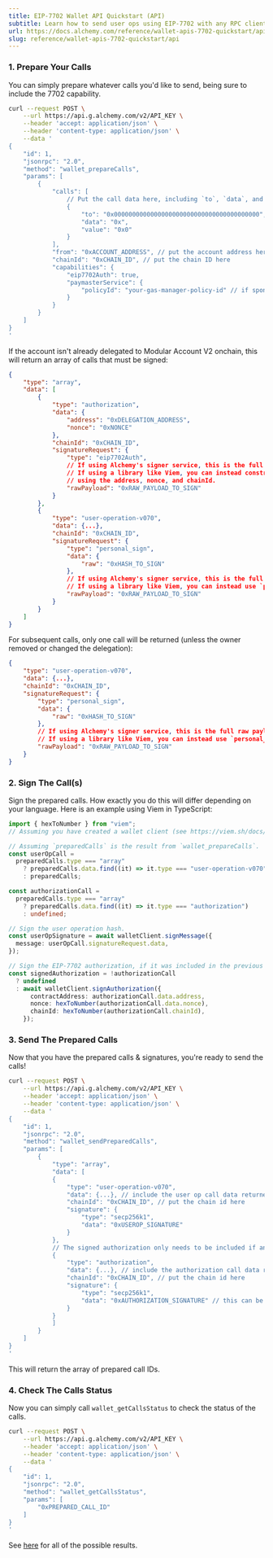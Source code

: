 ```yaml
---
title: EIP-7702 Wallet API Quickstart (API)
subtitle: Learn how to send user ops using EIP-7702 with any RPC client
url: https://docs.alchemy.com/reference/wallet-apis-7702-quickstart/api
slug: reference/wallet-apis-7702-quickstart/api
---
```


### 1. Prepare Your Calls

You can simply prepare whatever calls you'd like to send, being sure to include the 7702 capability.

```bash
curl --request POST \
    --url https://api.g.alchemy.com/v2/API_KEY \
    --header 'accept: application/json' \
    --header 'content-type: application/json' \
    --data '
{
    "id": 1,
    "jsonrpc": "2.0",
    "method": "wallet_prepareCalls",
    "params": [
        {
            "calls": [
                // Put the call data here, including `to`, `data`, and optional `value`.
                {
                    "to": "0x0000000000000000000000000000000000000000",
                    "data": "0x",
                    "value": "0x0"
                }
            ],
            "from": "0xACCOUNT_ADDRESS", // put the account address here
            "chainId": "0xCHAIN_ID", // put the chain ID here
            "capabilities": {
                "eip7702Auth": true,
                "paymasterService": {
                    "policyId": "your-gas-manager-policy-id" // if sponsoring gas, put your gas manager policy ID here
                }
            }
        }
    ]
}
'
```

If the account isn't already delegated to Modular Account V2 onchain, this will return an array of calls that must be signed:

```json
{
    "type": "array",
    "data": [
        {
            "type": "authorization",
            "data": {
                "address": "0xDELEGATION_ADDRESS",
                "nonce": "0xNONCE"
            },
            "chainId": "0xCHAIN_ID",
            "signatureRequest": {
                "type": "eip7702Auth",
                // If using Alchemy's signer service, this is the full raw payload to sign.
                // If using a library like Viem, you can instead construct the authorization
                // using the address, nonce, and chainId.
                "rawPayload": "0xRAW_PAYLOAD_TO_SIGN"
            }
        },
        {
            "type": "user-operation-v070",
            "data": {...},
            "chainId": "0xCHAIN_ID",
            "signatureRequest": {
                "type": "personal_sign",
                "data": {
                    "raw": "0xHASH_TO_SIGN"
                },
                // If using Alchemy's signer service, this is the full raw payload to sign.
                // If using a library like Viem, you can instead use `personal_sign` to sign the hash.
                "rawPayload": "0xRAW_PAYLOAD_TO_SIGN"
            }
        }
    ]
}
```

For subsequent calls, only one call will be returned (unless the owner removed or changed the delegation):

```json
{
    "type": "user-operation-v070",
    "data": {...},
    "chainId": "0xCHAIN_ID",
    "signatureRequest": {
        "type": "personal_sign",
        "data": {
            "raw": "0xHASH_TO_SIGN"
        },
        // If using Alchemy's signer service, this is the full raw payload to sign.
        // If using a library like Viem, you can instead use `personal_sign` to sign the hash.
        "rawPayload": "0xRAW_PAYLOAD_TO_SIGN"
    }
}
```

### 2. Sign The Call(s)

Sign the prepared calls. How exactly you do this will differ depending on your language. Here is an example using Viem in TypeScript:

```ts
import { hexToNumber } from "viem";
// Assuming you have created a wallet client (see https://viem.sh/docs/clients/wallet).

// Assuming `preparedCalls` is the result from `wallet_prepareCalls`.
const userOpCall =
  preparedCalls.type === "array"
    ? preparedCalls.data.find((it) => it.type === "user-operation-v070")
    : preparedCalls;

const authorizationCall =
  preparedCalls.type === "array"
    ? preparedCalls.data.find((it) => it.type === "authorization")
    : undefined;

// Sign the user operation hash.
const userOpSignature = await walletClient.signMessage({
  message: userOpCall.signatureRequest.data,
});

// Sign the EIP-7702 authorization, if it was included in the previous step's result.
const signedAuthorization = !authorizationCall
  ? undefined
  : await walletClient.signAuthorization({
      contractAddress: authorizationCall.data.address,
      nonce: hexToNumber(authorizationCall.data.nonce),
      chainId: hexToNumber(authorizationCall.chainId),
    });
```

### 3. Send The Prepared Calls

Now that you have the prepared calls & signatures, you're ready to send the calls!

```bash
curl --request POST \
    --url https://api.g.alchemy.com/v2/API_KEY \
    --header 'accept: application/json' \
    --header 'content-type: application/json' \
    --data '
{
    "id": 1,
    "jsonrpc": "2.0",
    "method": "wallet_sendPreparedCalls",
    "params": [
        {
            "type": "array",
            "data": [
            {
                "type": "user-operation-v070",
                "data": {...}, // include the user op call data returned from `wallet_prepareCalls`
                "chainId": "0xCHAIN_ID", // put the chain id here
                "signature": {
                    "type": "secp256k1",
                    "data": "0xUSEROP_SIGNATURE"
                }
            },
            // The signed authorization only needs to be included if an authorization was returned from `wallet_prepareCalls`.
            {
                "type": "authorization",
                "data": {...}, // include the authorization call data returned from `wallet_prepareCalls`
                "chainId": "0xCHAIN_ID", // put the chain id here
                "signature": {
                    "type": "secp256k1",
                    "data": "0xAUTHORIZATION_SIGNATURE" // this can be serialized in hex format, or a raw signature (r,s,v or r,s,yParity)
                }
            }
            ]
        }
    ]
}
'
```

This will return the array of prepared call IDs.

### 4. Check The Calls Status

Now you can simply call `wallet_getCallsStatus` to check the status of the calls.

```bash
curl --request POST \
    --url https://api.g.alchemy.com/v2/API_KEY \
    --header 'accept: application/json' \
    --header 'content-type: application/json' \
    --data '
{
    "id": 1,
    "jsonrpc": "2.0",
    "method": "wallet_getCallsStatus",
    "params": [
        "0xPREPARED_CALL_ID"
    ]
}
'
```

See [here](/docs/wallets/api/smart-wallets/wallet-api-endpoints/wallet-api-endpoints/wallet-get-calls-status) for all of the possible results.
